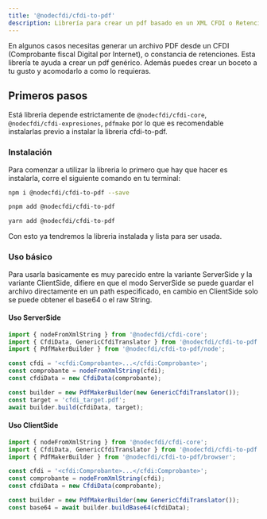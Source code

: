 ```yaml
---
title: '@nodecfdi/cfdi-to-pdf'
description: Librería para crear un pdf basado en un XML CFDI o Retenciones.
---
```



En algunos casos necesitas generar un archivo PDF desde un CFDI (Comprobante fiscal Digital por
Internet), o constancia de retenciones. Esta librería te ayuda a crear un pdf genérico. Además
puedes crear un boceto a tu gusto y acomodarlo a como lo requieras.

## Primeros pasos

Está libreria depende estrictamente de `@nodecfdi/cfdi-core`, `@nodecfdi/cfdi-expresiones`,
`pdfmake` por lo que es recomendable instalarlas previo a instalar la libreria cfdi-to-pdf.

### Instalación

Para comenzar a utilizar la libreria lo primero que hay que hacer es instalarla, corre el siguiente
comando en tu terminal:

<Tabs syncKey="pkg">
<TabItem label="npm">

```sh
npm i @nodecfdi/cfdi-to-pdf --save
```

</TabItem>
<TabItem label="pnpm">

```sh
pnpm add @nodecfdi/cfdi-to-pdf
```

</TabItem>
<TabItem label="Yarn">

```sh
yarn add @nodecfdi/cfdi-to-pdf
```

</TabItem>
</Tabs>

Con esto ya tendremos la libreria instalada y lista para ser usada.

### Uso básico

Para usarla basicamente es muy parecido entre la variante ServerSide y la variante ClientSide,
difiere en que el modo ServerSide se puede guardar el archivo directamente en un path especificado,
en cambio en ClientSide solo se puede obtener el base64 o el raw String.

#### Uso ServerSide

```ts
import { nodeFromXmlString } from '@nodecfdi/cfdi-core';
import { CfdiData, GenericCfdiTranslator } from '@nodecfdi/cfdi-to-pdf';
import { PdfMakerBuilder } from '@nodecfdi/cfdi-to-pdf/node';

const cfdi = '<cfdi:Comprobante>...</cfdi:Comprobante>';
const comprobante = nodeFromXmlString(cfdi);
const cfdiData = new CfdiData(comprobante);

const builder = new PdfMakerBuilder(new GenericCfdiTranslator());
const target = 'cfdi_target.pdf';
await builder.build(cfdiData, target);
```

#### Uso ClientSide

```ts
import { nodeFromXmlString } from '@nodecfdi/cfdi-core';
import { CfdiData, GenericCfdiTranslator } from '@nodecfdi/cfdi-to-pdf';
import { PdfMakerBuilder } from '@nodecfdi/cfdi-to-pdf/browser';

const cfdi = '<cfdi:Comprobante>...</cfdi:Comprobante>';
const comprobante = nodeFromXmlString(cfdi);
const cfdiData = new CfdiData(comprobante);

const builder = new PdfMakerBuilder(new GenericCfdiTranslator());
const base64 = await builder.buildBase64(cfdiData);
```
